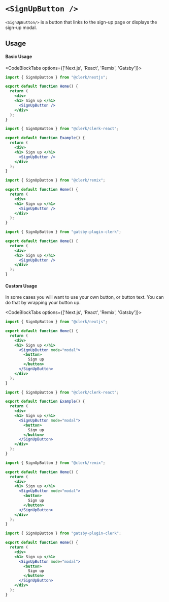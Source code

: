 
# `<SignUpButton />`

`<SignUpButton/>` is a button that links to the sign-up page or displays the sign-up modal.

## Usage

#### Basic Usage

<CodeBlockTabs options={['Next.js', 'React', 'Remix', 'Gatsby']}>
```jsx copy filename="pages/index.js"
import { SignUpButton } from "@clerk/nextjs";

export default function Home() {
  return (
    <div>
    <h1> Sign up </h1>
      <SignUpButton />
    </div>
  );
}
```
```jsx copy filename="example.js"
import { SignUpButton } from "@clerk/clerk-react";

export default function Example() {
  return (
    <div>
    <h1> Sign up </h1>
      <SignUpButton />
    </div>
  );
}
```
```jsx copy filename="pages/index.js"
import { SignUpButton } from "@clerk/remix";

export default function Home() {
  return (
    <div>
    <h1> Sign up </h1>
      <SignUpButton />
    </div>
  );
}
```
```jsx copy filename="pages/index.js"
import { SignUpButton } from "gatsby-plugin-clerk";

export default function Home() {
  return (
    <div>
    <h1> Sign up </h1>
      <SignUpButton />
    </div>
  );
}
```
</CodeBlockTabs>

#### Custom Usage

In some cases you will want to use your own button, or button text. You can do that by wrapping your button up.

<CodeBlockTabs options={['Next.js', 'React', 'Remix', 'Gatsby']}>
```jsx copy filename="pages/index.js"
import { SignUpButton } from "@clerk/nextjs";

export default function Home() {
  return (
    <div>
    <h1> Sign up </h1>
      <SignUpButton mode="modal">
        <button>
          Sign up
        </button>
      </SignUpButton>
    </div>
  );
}
```
```jsx copy filename="example.js"
import { SignUpButton } from "@clerk/clerk-react";

export default function Example() {
  return (
    <div>
    <h1> Sign up </h1>
      <SignUpButton mode="modal">
        <button>
          Sign up
        </button>
      </SignUpButton>
    </div>
  );
}
```
```jsx copy filename="pages/index.js"
import { SignUpButton } from "@clerk/remix";

export default function Home() {
  return (
    <div>
    <h1> Sign up </h1>
      <SignUpButton mode="modal">
        <button>
          Sign up
        </button>
      </SignUpButton>
    </div>
  );
}
```
```jsx copy filename="pages/index.js"
import { SignUpButton } from "gatsby-plugin-clerk";

export default function Home() {
  return (
    <div>
    <h1> Sign up </h1>
      <SignUpButton mode="modal">
        <button>
          Sign up
        </button>
      </SignUpButton>
    </div>
  );
}
```
</CodeBlockTabs>
